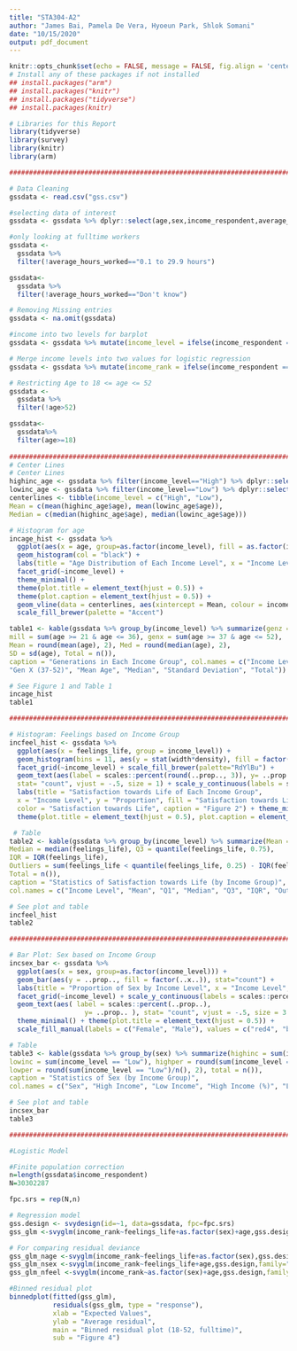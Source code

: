 ```yaml
---
title: "STA304-A2"
author: "James Bai, Pamela De Vera, Hyoeun Park, Shlok Somani"
date: "10/15/2020"
output: pdf_document
---
```


```r
knitr::opts_chunk$set(echo = FALSE, message = FALSE, fig.align = 'center')
# Install any of these packages if not installed
## install.packages("arm")
## install.packages("knitr")
## install.packages("tidyverse")
## install.packages(knitr)

# Libraries for this Report
library(tidyverse)
library(survey)
library(knitr)
library(arm)

#######################################################################################################

# Data Cleaning
gssdata <- read.csv("gss.csv")

#selecting data of interest
gssdata <- gssdata %>% dplyr::select(age,sex,income_respondent,average_hours_worked,feelings_life)

#only looking at fulltime workers
gssdata <-
  gssdata %>%
  filter(!average_hours_worked=="0.1 to 29.9 hours")

gssdata<-
  gssdata %>%
  filter(!average_hours_worked=="Don't know")

# Removing Missing entries
gssdata <- na.omit(gssdata)

#income into two levels for barplot
gssdata <- gssdata %>% mutate(income_level = ifelse(income_respondent == "Less than $25,000" | income_respondent == "$25,000 to $49,999", "Low", "High"))

# Merge income levels into two values for logistic regression
gssdata <- gssdata %>% mutate(income_rank = ifelse(income_respondent == "Less than $25,000" | income_respondent == "$25,000 to $49,999", 0, 1))

# Restricting Age to 18 <= age <= 52
gssdata <-
  gssdata %>%
  filter(!age>52)

gssdata<-
  gssdata%>%
  filter(age>=18)
  
######################################################################################################
# Center Lines
# Center Lines
highinc_age <- gssdata %>% filter(income_level=="High") %>% dplyr::select(age)
lowinc_age <- gssdata %>% filter(income_level=="Low") %>% dplyr::select(age)
centerlines <- tibble(income_level = c("High", "Low"), 
Mean = c(mean(highinc_age$age), mean(lowinc_age$age)), 
Median = c(median(highinc_age$age), median(lowinc_age$age)))

# Histogram for age
incage_hist <- gssdata %>% 
  ggplot(aes(x = age, group=as.factor(income_level), fill = as.factor(income_level))) + 
  geom_histogram(col = "black") +
  labs(title = "Age Distribution of Each Income Level", x = "Income Level", y = "Count", fill = "Income Level", caption = "Figure 1", color = "Mean Line") +
  facet_grid(~income_level) +
  theme_minimal() + 
  theme(plot.title = element_text(hjust = 0.5)) + 
  theme(plot.caption = element_text(hjust = 0.5)) + 
  geom_vline(data = centerlines, aes(xintercept = Mean, colour = income_level), linetype = "dashed", show.legend = TRUE) + 
  scale_fill_brewer(palette = "Accent")

table1 <- kable(gssdata %>% group_by(income_level) %>% summarize(genz = sum(age >= 18 & age <= 20), 
mill = sum(age >= 21 & age <= 36), genx = sum(age >= 37 & age <= 52), 
Mean = round(mean(age), 2), Med = round(median(age), 2), 
SD = sd(age), Total = n()), 
caption = "Generations in Each Income Group", col.names = c("Income Level", "Gen Z (18-20)", "Millennials (21-36)", 
"Gen X (37-52)", "Mean Age", "Median", "Standard Deviation", "Total"))

# See Figure 1 and Table 1
incage_hist
table1

######################################################################################################

# Histogram: Feelings based on Income Group
incfeel_hist <- gssdata %>% 
  ggplot(aes(x = feelings_life, group = income_level)) +
  geom_histogram(bins = 11, aes(y = stat(width*density), fill = factor(..x..))) +
  facet_grid(~income_level) + scale_fill_brewer(palette="RdYlBu") +
  geom_text(aes(label = scales::percent(round(..prop.., 3)), y= ..prop..), 
  stat= "count", vjust = -.5, size = 1) + scale_y_continuous(labels = scales::percent) +
  labs(title = "Satisfaction towards Life of Each Income Group", 
  x = "Income Level", y = "Proportion", fill = "Satisfaction towards Life", 
  color = "Satisfaction towards Life", caption = "Figure 2") + theme_minimal() + 
  theme(plot.title = element_text(hjust = 0.5), plot.caption = element_text(hjust = 0.5))

 # Table
table2 <- kable(gssdata %>% group_by(income_level) %>% summarize(Mean = round(mean(feelings_life), 4), Q1 = quantile(feelings_life, 0.25), 
Median = median(feelings_life), Q3 = quantile(feelings_life, 0.75), 
IQR = IQR(feelings_life), 
Outliers = sum(feelings_life < quantile(feelings_life, 0.25) - IQR(feelings_life)*1.5 | feelings_life > quantile(feelings_life, 0.75) + IQR(feelings_life)*1.5), standd = round(sd(feelings_life), 4), 
Total = n()), 
caption = "Statistics of Satisfaction towards Life (by Income Group)", 
col.names = c("Income Level", "Mean", "Q1", "Median", "Q3", "IQR", "Outliers", "Standard Deviation", "Total"))

# See plot and table
incfeel_hist
table2

######################################################################################################

# Bar Plot: Sex based on Income Group
incsex_bar <- gssdata %>% 
  ggplot(aes(x = sex, group=as.factor(income_level))) + 
  geom_bar(aes(y = ..prop.., fill = factor(..x..)), stat="count") +
  labs(title = "Proportion of Sex by Income Level", x = "Income Level", y = "Proportion", fill = "Sex", color = "Sex", caption = "Figure 3") +
  facet_grid(~income_level) + scale_y_continuous(labels = scales::percent) +
  geom_text(aes( label = scales::percent(..prop..),
                   y= ..prop.. ), stat= "count", vjust = -.5, size = 3.5) +
  theme_minimal() + theme(plot.title = element_text(hjust = 0.5)) + 
  scale_fill_manual(labels = c("Female", "Male"), values = c("red4", "blue4")) + theme(plot.caption = element_text(hjust = 0.5))

# Table
table3 <- kable(gssdata %>% group_by(sex) %>% summarize(highinc = sum(income_level == "High"), 
lowinc = sum(income_level == "Low"), highper = round(sum(income_level == "High")/n(), 2), 
lowper = round(sum(income_level == "Low")/n(), 2), total = n()), 
caption = "Statistics of Sex (by Income Group)", 
col.names = c("Sex", "High Income", "Low Income", "High Income (%)", "Low Income (%)", "Total"))

# See plot and table
incsex_bar
table3

######################################################################################################

#Logistic Model

#Finite population correction
n=length(gssdata$income_respondent)
N=30302287

fpc.srs = rep(N,n)

# Regression model
gss.design <- svydesign(id=~1, data=gssdata, fpc=fpc.srs)
gss_glm <-svyglm(income_rank~feelings_life+as.factor(sex)+age,gss.design,family="binomial")

# For comparing residual deviance
gss_glm_nage <-svyglm(income_rank~feelings_life+as.factor(sex),gss.design,family="binomial")
gss_glm_nsex <-svyglm(income_rank~feelings_life+age,gss.design,family="binomial")
gss_glm_nfeel <-svyglm(income_rank~as.factor(sex)+age,gss.design,family="binomial")

#Binned residual plot
binnedplot(fitted(gss_glm), 
           residuals(gss_glm, type = "response"), 
           xlab = "Expected Values", 
           ylab = "Average residual", 
           main = "Binned residual plot (18-52, fulltime)",
           sub = "Figure 4") 

```

